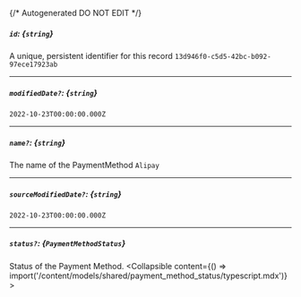 {/* Autogenerated DO NOT EDIT  */}

##### `id`: *{`string`}*
A unique, persistent identifier for this record
`13d946f0-c5d5-42bc-b092-97ece17923ab`

---
##### `modifiedDate?`: *{`string`}*
`2022-10-23T00:00:00.000Z`

---
##### `name?`: *{`string`}*
The name of the PaymentMethod
`Alipay`

---
##### `sourceModifiedDate?`: *{`string`}*
`2022-10-23T00:00:00.000Z`

---
##### `status?`: *{`PaymentMethodStatus`}*
Status of the Payment Method.
<Collapsible content={() => import('/content/models/shared/payment_method_status/typescript.mdx')}>
</Collapsible>

